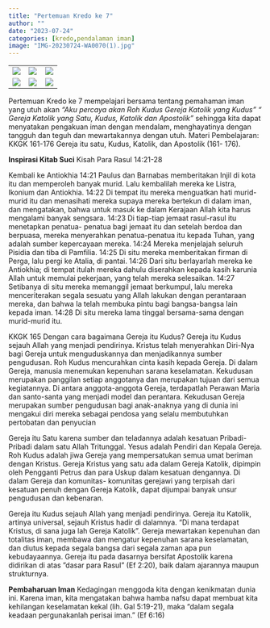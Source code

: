 ```yaml
---
title: "Pertemuan Kredo ke 7"
author: ""
date: "2023-07-24"
categories: [kredo,pendalaman iman]
image: "IMG-20230724-WA0070(1).jpg"
---
```


|                                               |                                               |                                               |
|-----------------------------------------------|-----------------------------------------------|-----------------------------------------------|
| ![](/posts/kredo7/IMG-20230724-WA0038.jpg)    | ![](/posts/kredo7/IMG-20230724-WA0039.jpg)    | ![](/posts/kredo7/IMG-20230724-WA0040.jpg)    |
| ![](/posts/kredo7/IMG-20230724-WA0041(1).jpg) | ![](/posts/kredo7/IMG-20230724-WA0047(2).jpg) | ![](/posts/kredo7/IMG-20230724-WA0048(1).jpg) |

Pertemuan Kredo ke 7 mempelajari bersama tentang pemahaman iman yang utuh akan *"Aku percaya akan Roh Kudus Gereja Katolik yang Kudus” “ Gereja Katolik yang Satu, Kudus, Katolik dan Apostolik"* sehingga kita dapat menyatakan pengakuan iman dengan mendalam, menghayatinya dengan tangguh dan teguh dan mewartakannya dengan utuh.
Materi Pembelajaran: KKGK 161-176
Gereja itu satu, Kudus, Katolik, dan Apostolik (161- 176).

**Inspirasi Kitab Suci** Kisah Para Rasul 14:21-28

Kembali ke Antiokhia 14:21 Paulus dan Barnabas memberitakan Injil di kota itu dan memperoleh banyak murid. Lalu kembalilah mereka ke Listra, Ikonium dan Antiokhia. 14:22 Di tempat itu mereka menguatkan hati murid-murid itu dan menasihati mereka supaya mereka bertekun di dalam iman, dan mengatakan, bahwa untuk masuk ke dalam Kerajaan Allah kita harus mengalami banyak sengsara. 14:23 Di tiap-tiap jemaat rasul-rasul itu menetapkan penatua- penatua bagi jemaat itu dan setelah berdoa dan berpuasa, mereka menyerahkan penatua-penatua itu kepada Tuhan, yang adalah sumber kepercayaan mereka. 14:24 Mereka menjelajah seluruh Pisidia dan tiba di Pamfilia. 14:25 Di situ mereka memberitakan firman di Perga, lalu pergi ke Atalia, di pantai. 14:26 Dari situ berlayarlah mereka ke Antiokhia; di tempat itulah mereka dahulu diserahkan kepada kasih karunia Allah untuk memulai pekerjaan, yang telah mereka selesaikan. 14:27 Setibanya di situ mereka memanggil jemaat berkumpul, lalu mereka menceriterakan segala sesuatu yang Allah lakukan dengan perantaraan mereka, dan bahwa Ia telah membuka   pintu   bagi   bangsa-bangsa   lain   kepada iman. 14:28 Di situ mereka lama tinggal bersama-sama dengan murid-murid itu.

KKGK 165
Dengan cara bagaimana Gereja itu Kudus?
Gereja itu Kudus sejauh Allah yang menjadi pendirinya. Kristus telah menyerahkan Diri-Nya bagi Gereja untuk menguduskannya dan menjadikannya sumber pengudusan. Roh Kudus mencurahkan cinta kasih kepada Gereja. Di dalam Gereja, manusia menemukan kepenuhan sarana keselamatan. Kekudusan merupakan panggilan setiap anggotanya dan merupakan tujuan dari semua kegiatannya. Di antara anggota-anggota Gereja, terdapatlah Perawan Maria dan santo-santa yang menjadi model dan perantara. Kekudusan Gereja merupakan sumber pengudusan bagi anak-anaknya yang di dunia ini mengakui diri mereka sebagai pendosa yang selalu membutuhkan pertobatan dan penyucian

Gereja itu Satu karena sumber dan teladannya adalah kesatuan Pribadi-Pribadi dalam satu Allah Tritunggal. Yesus adalah Pendiri dan Kepala Gereja. Roh Kudus adalah jiwa Gereja yang mempersatukan semua umat beriman dengan Kristus. Gereja Kristus yang satu ada dalam Gereja Katolik, dipimpin oleh Pengganti Petrus dan para Uskup dalam kesatuan dengannya. Di dalam Gereja dan komunitas- komunitas gerejawi yang terpisah dari kesatuan penuh dengan Gereja Katolik, dapat dijumpai banyak unsur pengudusan dan kebenaran.

Gereja itu Kudus sejauh Allah yang menjadi pendirinya.
Gereja itu Katolik, artinya universal, sejauh Kristus hadir di dalamnya. “Di mana terdapat Kristus, di sana juga lah Gereja Katolik”. Gereja mewartakan kepenuhan dan totalitas iman, membawa dan mengatur kepenuhan sarana keselamatan, dan diutus kepada  segala  bangsa dari segala  zaman  apa  pun kebudayaannya.
Gereja itu pada dasarnya bersifat Apostolik karena didirikan di atas ”dasar para Rasul” (Ef 2:20), baik dalam ajarannya maupun strukturnya.

**Pembaharuan Iman**
Kedagingan   menggoda   kita   dengan   kenikmatan dunia ini.
Karena iman, kita mengatakan bahwa hamba nafsu dapat membuat kita kehilangan keselamatan kekal (lih. Gal 5:19-21), maka “dalam segala keadaan pergunakanlah perisai iman.” (Ef 6:16)